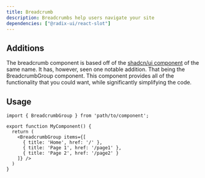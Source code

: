 ```yaml
---
title: Breadcrumb
description: Breadcrumbs help users navigate your site
dependencies: ["@radix-ui/react-slot"]
---
```


## Additions
The breadcrumb component is based off of the [shadcn/ui component](https://ui.shadcn.com/docs/components/breadcrumb) of the same name. It has, however, seen one notable addition. That being the BreadcrumbGroup component. This component provides all of the functionality that you could want, while significantly simplifying the code.

## Usage
```tsx {5-9}
import { BreadcrumbGroup } from 'path/to/component';

export function MyComponent() {
  return (
    <BreadcrumbGroup items={[
      { title: 'Home', href: '/' },
      { title: 'Page 1', href: '/page1' },
      { title: 'Page 2', href: '/page2' }
    ]} />
  )
}
```
